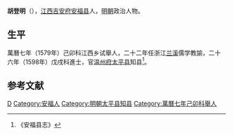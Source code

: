 '''胡登明'''（{{bd|？||？|catIdx=}}），[[江西|江西]][[吉安府|吉安府]][[安福县|安福县]]人，[[明朝|明朝]]政治人物。

== 生平 ==
萬曆七年（1579年）己卯科江西乡试舉人，二十二年任浙江[[兰溪|兰溪]]儒学教諭，二十六年（1598年）戊戌科進士，官[[温州府|温州府]][[太平县|太平县]]知县<ref>《安福县志》</ref>。

==参考文献==
{{reflist}}

{{萬曆二十六年戊戌科殿試金榜}}
{{DEFAULTSORT:}}
[[Category:胡姓|D]]
[[Category:安福人|Category:安福人]]
[[Category:明朝太平县知县|Category:明朝太平县知县]]
[[Category:萬曆七年己卯科舉人|Category:萬曆七年己卯科舉人]]
